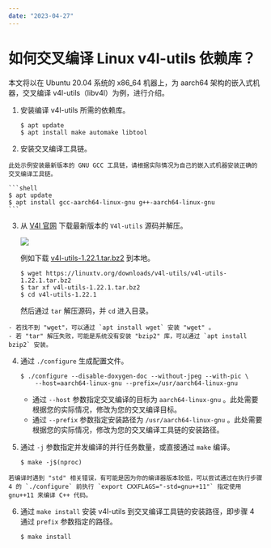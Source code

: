```yaml
---
date: "2023-04-27"
---
```

# 如何交叉编译 Linux v4l-utils 依赖库？

本文将以在 Ubuntu 20.04 系统的 x86_64 机器上，为 aarch64 架构的嵌入式机器，交叉编译 v4l-utils（libv4l）为例，进行介绍。

1. 安装编译 v4l-utils 所需的依赖库。

    ```shell
    $ apt update
    $ apt install make automake libtool
    ```

2. 安装交叉编译工具链。

<Note title="说明">


    此处示例安装最新版本的 GNU GCC 工具链，请根据实际情况为自己的嵌入式机器安装正确的交叉编译工具链。
    
</Note>



    ```shell
    $ apt update
    $ apt install gcc-aarch64-linux-gnu g++-aarch64-linux-gnu
    ```

3. 从 [V4l 官网](https://linuxtv.org/wiki/index.php/V4l-utils) 下载最新版本的 `V4l-utils` 源码并解压。

    <Frame width="512" height="auto" caption=""><img src="https://doc-media.zego.im/sdk-doc/Pics/Linux/Express/v4l_website.png" /></Frame>

    例如下载 [v4l-utils-1.22.1.tar.bz2](https://linuxtv.org/downloads/v4l-utils/v4l-utils-1.22.1.tar.bz2) 到本地。

    ```shell
    $ wget https://linuxtv.org/downloads/v4l-utils/v4l-utils-1.22.1.tar.bz2
    $ tar xf v4l-utils-1.22.1.tar.bz2
    $ cd v4l-utils-1.22.1
    ```

    然后通过 `tar` 解压源码，并 `cd` 进入目录。

<Note title="说明">


    - 若找不到 "wget"，可以通过 `apt install wget` 安装 "wget" 。
    - 若 "tar" 解压失败，可能是系统没有安装 "bzip2" 库，可以通过 `apt install bzip2` 安装。
    
</Note>




4. 通过 `./configure` 生成配置文件。

    ```shell
    $ ./configure --disable-doxygen-doc --without-jpeg --with-pic \
        --host=aarch64-linux-gnu --prefix=/usr/aarch64-linux-gnu
    ```

    - 通过 `--host` 参数指定交叉编译的目标为 `aarch64-linux-gnu` 。此处需要根据您的实际情况，修改为您的交叉编译目标。
    - 通过 `--prefix` 参数指定安装路径为 `/usr/aarch64-linux-gnu` 。此处需要根据您的实际情况，修改为您的交叉编译工具链的安装路径。

5. 通过 `-j` 参数指定并发编译的并行任务数量，或直接通过 `make` 编译。

    ```shell
    $ make -j$(nproc)
    ```

<Note title="说明">


    若编译时遇到 "std" 相关错误，有可能是因为你的编译器版本较低，可以尝试通过在执行步骤 4 的 `./configure` 前执行 `export CXXFLAGS="-std=gnu++11"` 指定使用 gnu++11 来编译 C++ 代码。
    
</Note>



6. 通过 `make install` 安装 v4l-utils 到交叉编译工具链的安装路径，即步骤 4 通过 `prefix` 参数指定的路径。

    ```shell
    $ make install
    ```
